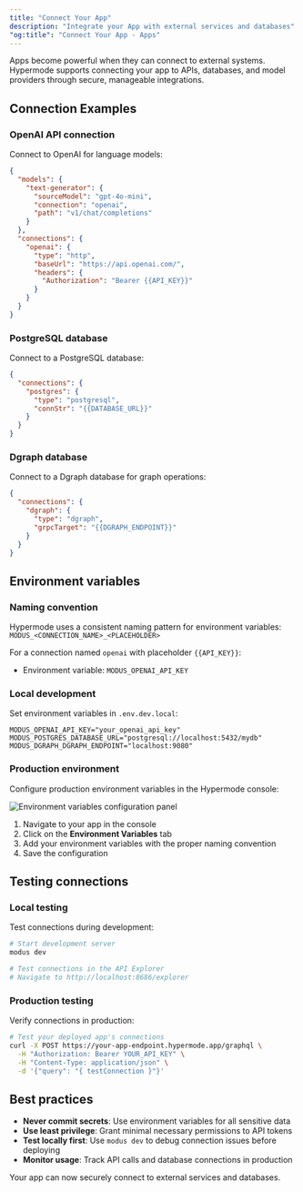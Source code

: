 ```yaml
---
title: "Connect Your App"
description: "Integrate your App with external services and databases"
"og:title": "Connect Your App - Apps"
---
```


Apps become powerful when they can connect to external systems. Hypermode
supports connecting your app to APIs, databases, and model providers through
secure, manageable integrations.

## Connection Examples

### OpenAI API connection

Connect to OpenAI for language models:

```json modus.json
{
  "models": {
    "text-generator": {
      "sourceModel": "gpt-4o-mini",
      "connection": "openai",
      "path": "v1/chat/completions"
    }
  },
  "connections": {
    "openai": {
      "type": "http",
      "baseUrl": "https://api.openai.com/",
      "headers": {
        "Authorization": "Bearer {{API_KEY}}"
      }
    }
  }
}
```

### PostgreSQL database

Connect to a PostgreSQL database:

```json modus.json
{
  "connections": {
    "postgres": {
      "type": "postgresql",
      "connStr": "{{DATABASE_URL}}"
    }
  }
}
```

### Dgraph database

Connect to a Dgraph database for graph operations:

```json modus.json
{
  "connections": {
    "dgraph": {
      "type": "dgraph",
      "grpcTarget": "{{DGRAPH_ENDPOINT}}"
    }
  }
}
```

## Environment variables

### Naming convention

Hypermode uses a consistent naming pattern for environment variables:
`MODUS_<CONNECTION_NAME>_<PLACEHOLDER>`

For a connection named `openai` with placeholder `{{API_KEY}}`:

- Environment variable: `MODUS_OPENAI_API_KEY`

### Local development

Set environment variables in `.env.dev.local`:

```text .env.dev.local
MODUS_OPENAI_API_KEY="your_openai_api_key"
MODUS_POSTGRES_DATABASE_URL="postgresql://localhost:5432/mydb"
MODUS_DGRAPH_DGRAPH_ENDPOINT="localhost:9080"
```

### Production environment

Configure production environment variables in the Hypermode console:

<img
  src="/images/apps/console-envs.png"
  alt="Environment variables configuration panel"
/>

1. Navigate to your app in the console
2. Click on the **Environment Variables** tab
3. Add your environment variables with the proper naming convention
4. Save the configuration

## Testing connections

### Local testing

Test connections during development:

```bash
# Start development server
modus dev

# Test connections in the API Explorer
# Navigate to http://localhost:8686/explorer
```

### Production testing

Verify connections in production:

```bash
# Test your deployed app's connections
curl -X POST https://your-app-endpoint.hypermode.app/graphql \
  -H "Authorization: Bearer YOUR_API_KEY" \
  -H "Content-Type: application/json" \
  -d '{"query": "{ testConnection }"}'
```

## Best practices

- **Never commit secrets**: Use environment variables for all sensitive data
- **Use least privilege**: Grant minimal necessary permissions to API tokens
- **Test locally first**: Use `modus dev` to debug connection issues before
  deploying
- **Monitor usage**: Track API calls and database connections in production

Your app can now securely connect to external services and databases.
